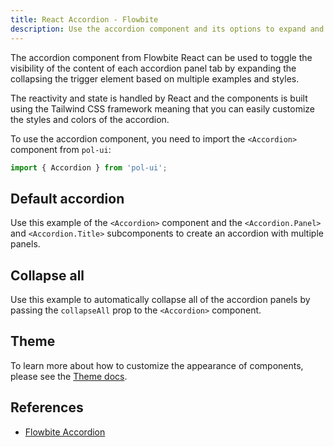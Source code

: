 ```yaml
---
title: React Accordion - Flowbite
description: Use the accordion component and its options to expand and collapse the content inside each panel based on state reactivity from React and Tailwind CSS
---
```


The accordion component from Flowbite React can be used to toggle the visibility of the content of each accordion panel tab by expanding the collapsing the trigger element based on multiple examples and styles.

The reactivity and state is handled by React and the components is built using the Tailwind CSS framework meaning that you can easily customize the styles and colors of the accordion.

To use the accordion component, you need to import the `<Accordion>` component from `pol-ui`:

```jsx
import { Accordion } from 'pol-ui';
```

## Default accordion

Use this example of the `<Accordion>` component and the `<Accordion.Panel>` and `<Accordion.Title>` subcomponents to create an accordion with multiple panels.

<Example name="accordion.root" />

## Collapse all

Use this example to automatically collapse all of the accordion panels by passing the `collapseAll` prop to the `<Accordion>` component.

<Example name="accordion.collapseAll" />

## Theme

To learn more about how to customize the appearance of components, please see the [Theme docs](/docs/customize/theme).

<Theme name="accordion" />

## References

- [Flowbite Accordion](https://flowbite.com/docs/components/accordion/)

